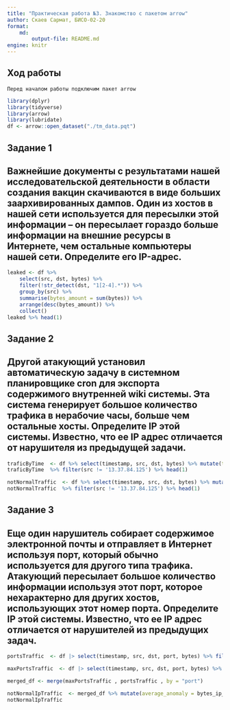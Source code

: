 ---
title: "Практическая работа №3. Знакомство с пакетом arrow"
author: Скаев Сармат, БИСО-02-20
format:
    md:
        output-file: README.md
engine: knitr
---

## Ход работы

```Перед началом работы подключим пакет arrow```

```{r}
library(dplyr)
library(tidyverse)
library(arrow)
library(lubridate)
df <- arrow::open_dataset("./tm_data.pqt")
```

## Задание 1

## Важнейшие документы с результатами нашей исследовательской деятельности в области создания вакцин скачиваются в виде больших заархивированных дампов. Один из хостов в нашей сети используется для пересылки этой информации – он пересылает гораздо больше информации на внешние ресурсы в Интернете, чем остальные компьютеры нашей сети. Определите его IP-адрес.

```{r}
leaked <- df %>%
    select(src, dst, bytes) %>%
    filter(!str_detect(dst, "1[2-4].*")) %>%
    group_by(src) %>%
    summarise(bytes_amount = sum(bytes)) %>%
    arrange(desc(bytes_amount)) %>%
    collect()
leaked %>% head(1)
```

## Задание 2

## Другой атакующий установил автоматическую задачу в системном планировщике cron для экспорта содержимого внутренней wiki системы. Эта система генерирует большое количество трафика в нерабочие часы, больше чем остальные хосты. Определите IP этой системы. Известно, что ее IP адрес отличается от нарушителя из предыдущей задачи.

```{r}
traficByTime  <- df %>% select(timestamp, src, dst, bytes) %>% mutate(timestamp = hour(as_datetime(timestamp/1000))) %>% filter(!str_detect(dst, '1[2-4].*') & timestamp >= 0 & timestamp <= 15)  %>% group_by(src) %>% summarise(bytes_amount = sum(bytes)) %>% arrange(desc(bytes_amount)) %>% collect()
traficByTime  %>% filter(src != '13.37.84.125') %>% head(1)
```

```{r}
notNormalTraffic  <- df %>% select(timestamp, src, dst, bytes) %>% mutate(timestamp = hour(as_datetime(timestamp/1000))) %>% filter(!str_detect(dst, '1[2-4].*') & timestamp >= 0 & timestamp <= 15)  %>% group_by(src) %>% summarise(bytes_amount = sum(bytes)) %>% arrange(desc(bytes_amount)) %>% collect()
notNormalTraffic  %>% filter(src != '13.37.84.125') %>% head(1)
```

## Задание 3

## Еще один нарушитель собирает содержимое электронной почты и отправляет в Интернет используя порт, который обычно используется для другого типа трафика. Атакующий пересылает большое количество информации используя этот порт, которое нехарактерно для других хостов, использующих этот номер порта. Определите IP этой системы. Известно, что ее IP адрес отличается от нарушителей из предыдущих задач.

```{r}

portsTraffic  <- df |> select(timestamp, src, dst, port, bytes) %>% filter(!str_detect(dst, '1[2-4].')) %>% group_by(src, port) %>% summarise(bytes_ip_port = sum(bytes)) %>% group_by(port) %>% summarise(average_port_traffic = mean(bytes_ip_port)) %>% arrange(desc(average_port_traffic)) |> collect()

maxPortsTraffic  <- df |> select(timestamp, src, dst, port, bytes) %>% filter(!str_detect(dst, '1[2-4].')) %>% group_by(src, port) %>% summarise(bytes_ip_port = sum(bytes)) %>% collect() %>% group_by(port) %>% top_n(1, bytes_ip_port) %>% arrange(desc(bytes_ip_port))

merged_df <- merge(maxPortsTraffic , portsTraffic , by = "port")

notNormalIpTraffic  <- merged_df %>% mutate(average_anomaly = bytes_ip_port/average_port_traffic) %>% arrange(desc(average_anomaly)) %>% head(1)
notNormalIpTraffic 
```
